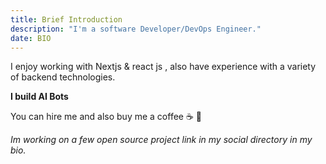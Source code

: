 ```yaml
---
title: Brief Introduction 
description: "I'm a software Developer/DevOps Engineer." 
date: BIO
---
```


I enjoy working with Nextjs & react js , also have experience with a variety of backend technologies. 

**I build AI Bots**

You can hire me and also buy me a coffee ☕️ 🤗



_Im working on a few open source project link in my social directory in my bio._


